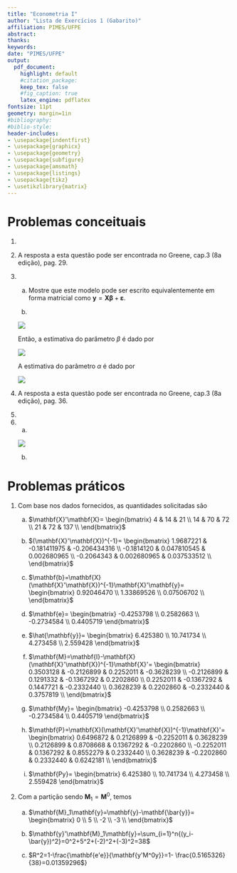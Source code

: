 ```yaml
---
title: "Econometria I"
author: "Lista de Exercícios 1 (Gabarito)"
affiliation: PIMES/UFPE
abstract:
thanks:
keywords:
date: "PIMES/UFPE"
output:
  pdf_document:
    highlight: default
    #citation_package:
    keep_tex: false
    #fig_caption: true
    latex_engine: pdflatex
fontsize: 11pt
geometry: margin=1in
#bibliography:
#biblio-style:
header-includes:
- \usepackage{indentfirst}
- \usepackage{graphicx}
- \usepackage{geometry}
- \usepackage{subfigure}
- \usepackage{amsmath}
- \usepackage{listings}
- \usepackage{tikz}
- \usetikzlibrary{matrix}
---
```


\vspace{0.25in}



# Problemas conceituais


1. \color{blue}{A resposta a estas questões podem ser encontradas no Greene, cap. 2 (8a edição)


    a. Greene, pag. 20


    b. Greene, pag. 17


    c. Greene, pag. 22


    d. Greene, pag. 23


    e. Greene, pag. 25}


2. A resposta a esta questão pode ser encontrada no Greene, cap.3 (8a edição), pag. 29.

3.


    a. Mostre que este modelo pode ser escrito equivalentemente em forma matricial como             $\mathbf{y}=\mathbf{X}\mathbf{\beta}+\mathbf{\varepsilon}$.
    
    b. 
    
    ![](/Users/henriquefonseca/Desktop/temp/Rmarkdown-practice/henriqueveras.github.io/files/Econometrics/Homework/1/3b1.png)
    
    Então, a estimativa do parâmetro $\beta$ é dado por
    
    
    ![](/Users/henriquefonseca/Desktop/temp/Rmarkdown-practice/henriqueveras.github.io/files/Econometrics/Homework/1/3b2.png)
    
    
    A estimativa do parâmetro $\alpha$ é dado por
    
    
    ![](/Users/henriquefonseca/Desktop/temp/Rmarkdown-practice/henriqueveras.github.io/files/Econometrics/Homework/1/3b3.png)


4. A resposta a esta questão pode ser encontrada no Greene, cap.3 (8a edição), pag. 36.



5. \color{blue}{Na regressão $\mathbf{y}$ em $\mathbf{i}$ e $\mathbf{X}$, os coeficientes de $\mathbf{X}$ são $\mathbf{b} = (\mathbf{X'M^0X})^{-1}\mathbf{X'M^0y}$. $\mathbf{M}^0 = \mathbf{I} - \mathbf{i}(\mathbf{i'i})^{-1}\mathbf{i}'$ é a matriz que transforma as observações em desvios em relação à média das colunas. Como $\mathbf{M}^0$ é idempotente e simétrica, podemos escrever a equação anterior como $[(\mathbf{X'M^0}')(\mathbf{M^0X})]^{-1}(\mathbf{X'M^0}')(\mathbf{M^0y})$, o que implica que a regressão de $\mathbf{M^0y}$ em $M^0X$ produz os coeficientes de inclinação por mínimos quadrados. Caso somente $\mathbf{X}$ seja transformado em desvios, teríamos $[(\mathbf{X'M^0}')(\mathbf{M^0X})]^{-1}(\mathbf{X'M^0}')\mathbf{y}$ mas, obviamente, é idêntico ao caso anterior. Entretanto, caso somente $\mathbf{y}$ seja transformado, o resultado é $(\mathbf{X'X})^{-1}\mathbf{X'M^0y}$, o qual é muito provavelmente diferente.}


6.

    a. 
    
    
    ![](/Users/henriquefonseca/Desktop/temp/Rmarkdown-practice/henriqueveras.github.io/files/Econometrics/Homework/1/6a.png)
    
    b. \color{blue}{A resposta a esta questão pode ser encontrada no Greene, cap.3 (8a edição), pag. 45.}
    

# Problemas práticos



1. \color{blue}Com base nos dados fornecidos, as quantidades solicitadas são

    a. $\mathbf{X}'\mathbf{X}=
    \begin{bmatrix} 
    4 &   14 &  21 \\
    14 &   70 &  72 \\
    21 &   72 &  137  \\
    \end{bmatrix}$
    
    b. $(\mathbf{X}'\mathbf{X})^{-1}=
    \begin{bmatrix} 
    1.9687221 &   -0.181411975 &  -0.206434316 \\
    -0.1814120 &   0.047810545 &  0.002680965 \\
    -0.2064343 &   0.002680965 &  0.037533512  \\
    \end{bmatrix}$
    
    c. $\mathbf{b}=\mathbf{X}(\mathbf{X}'\mathbf{X})^{-1}\mathbf{X}'\mathbf{y}=
    \begin{bmatrix} 
    0.92046470  \\
    1.33869526 \\
    0.07506702 \\
    \end{bmatrix}$
    
    d. $\mathbf{e}=
    \begin{bmatrix} 
    -0.4253798  \\
    0.2582663 \\
    -0.2734584 \\
    0.4405719
    \end{bmatrix}$
    
    e. $\hat{\mathbf{y}}=
    \begin{bmatrix} 
    6.425380  \\
    10.741734 \\
    4.273458 \\
    2.559428
    \end{bmatrix}$
    
    f. $\mathbf{M}=\mathbf{I}-\mathbf{X}(\mathbf{X}'\mathbf{X})^{-1}\mathbf{X}'=
    \begin{bmatrix} 
    0.3503128 &   -0.2126899 &  0.2252011 & -0.3628239 \\
    -0.2126899 &   0.1291332 &  -0.1367292 & 0.2202860 \\
    0.2252011 &   -0.1367292 &  0.1447721 & -0.2332440  \\
    0.3628239 &  0.2202860 & -0.2332440 &  0.3757819 \\
    \end{bmatrix}$
    
    g. $\mathbf{My}=
    \begin{bmatrix} 
    -0.4253798  \\
    0.2582663 \\
    -0.2734584 \\
    0.4405719
    \end{bmatrix}$
    
    h. $\mathbf{P}=\mathbf{X}(\mathbf{X}'\mathbf{X})^{-1}\mathbf{X}'=
    \begin{bmatrix} 
    0.6496872 & 0.2126899 & -0.2252011 & 0.3628239 \\
    0.2126899 & 0.8708668 &  0.1367292 & -0.2202860 \\
    -0.2252011 &  0.1367292 &  0.8552279 &  0.2332440 \\
    0.3628239 & -0.2202860 & 0.2332440 & 0.6242181 \\
    \end{bmatrix}$

    i. $\mathbf{Py}=
    \begin{bmatrix} 
    6.425380  \\
    10.741734 \\
    4.273458 \\
    2.559428
    \end{bmatrix}$


2. Com a partiçāo sendo $\mathbf{M}_1=\mathbf{M}^0$, temos
	
    a. $\mathbf{M}_1\mathbf{y}=\mathbf{y}-\mathbf{\bar{y}}=
    \begin{bmatrix} 
    0 \\
    5 \\
    -2 \\
    -3 \\
    \end{bmatrix}$
    
    b. $\mathbf{y}'\mathbf{M}_1\mathbf{y}=\sum_{i=1}^n{(y_i-\bar{y})^2}=0^2+5^2+(-2)^2+(-3)^2=38$
    
    c. $R^2=1-\frac{\mathbf{e'e}}{\mathbf{y'M^0y}}=1- \frac{0.5165326}{38}=0.01359296$}
  



